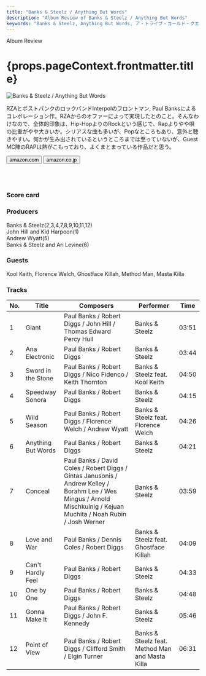 ```yaml
---
title: "Banks & Steelz / Anything But Words"
description: "Album Review of Banks & Steelz / Anything But Words"
keywords: "Banks & Steelz, Anything But Words, ア・トライブ・コールド・クエスト"
---
```




<p className="largeP">Album Review</p>
<h1 className="h1--no--margin">{props.pageContext.frontmatter.title}</h1>

<Row  className="image-card-group">
	<Column colMd={"3"} colLg={"4"} noGutterMdLeft="">
       <ImageCard>

![Banks & Steelz / Anything But Words](../../images/cd/banksandsteelz1L.jpg) 

</ImageCard>
	</Column>
	<Column colMd={"4"} colLg={"8"} noGutterMdLeft="">
	<p>
	RZAとポストパンクのロックバンドInterpolのフロントマン, Paul Banksによるコレボレーション作。RZAからのオファーによって実現したとのこと。そんなわけなので、全体的印象は、Hip-HopよりのRockという感じで、Rapよりやや唄の比重がやや大きいか。シリアスな曲も多いが、Popなところもあり、意外と聴きやすい。何かが生み出されているというところまでは至っていないが、Guest MC陣のRAPは熱がこもっており、よくまとまっている作品だと思う。
  </p>
  <div>
	  <Button className="button-right-mergin"  href="https://amzn.to/2GbE1Fb" kind="primary" size="small" renderIcon={ArrowUpRight24}>
      amazon.com
    </Button>
    <Button className="button-right-mergin"  href="https://amzn.to/3gGtBK8" kind="secondary" size="small" renderIcon={ArrowUpRight24}>
      amazon.co.jp
    </Button>
	</div>
	<a href="https://geo.music.apple.com/jp/album/anything-but-words/1119641169?mt=1&app=music&ls=1&at=11lcug" style="display:inline-block;overflow:hidden;background:url(https://linkmaker.itunes.apple.com/ja-jp/lockup.svg?releaseDate=2016-08-26&kind=album&bubble=apple_music&style=mono-black) no-repeat;width:180px;height:45px;"></a>
  <a href="https://geo.music.apple.com/jp/album/anything-but-words/1119641169?app=itunes&at=11lcug" style="display:inline-block;overflow:hidden;background:url(https://linkmaker.itunes.apple.com/ja-jp/badge-lrg.svg?releaseDate=2016-08-26T00:00:00Z&kind=album&bubble=itunes_music) no-repeat;width:140px;height:45px;"></a>
  </Column>
</Row>
<Row >
  <Column colMd={"4"} colLg={"4"} noGutterMdLeft="">
    <div>
      <h3>Score card</h3>
	    <SliderJS1 value="4" />
      <SliderJS2 value="1" />
	    <SliderJS3 value="1" />
      <SliderJS4 value="8" />
    </div>
  </Column>
  <Column colMd={"4"} colLg={"8"} noGutterMdLeft="">
    <div>
      <h3>Producers</h3>
      <p>
      Banks & Steelz(2,3,4,7,8,9,10,11,12)
      <br/>John Hill and Kid Harpoon(1)
      <br/>Andrew Wyatt(5)
      <br/>Banks & Steelz and Ari Levine(6)
      </p>
      <h3>Guests</h3>
      <p>
        Kool Keith, Florence Welch, Ghostface Killah, Method Man, Masta Killa
      </p>
    </div>
  </Column>
</Row>

<h3>Tracks</h3>

| No. |	 Title             |	 Composers                                                                                                                                                           |	 Performer                                     | Time	 |
| --- |	------------------ | --------------------------------------------------------------------------------------------------------------------------------------------------------------------- | ----------------------------------------------- | ----- |
|	1	  |	Giant              | Paul Banks / Robert Diggs / John Hill / Thomas Edward Percy Hull                                                                                                      | Banks & Steelz                                  | 03:51 |
|	2	  |	Ana Electronic     | Paul Banks / Robert Diggs                                                                                                                                             | Banks & Steelz                                  | 03:44 |
|	3	  |	Sword in the Stone | Paul Banks / Robert Diggs / Nico Fidenco / Keith Thornton                                                                                                             | Banks & Steelz feat. Kool Keith                 | 04:50 |
|	4	  |	Speedway Sonora    | Paul Banks / Robert Diggs                                                                                                                                             | Banks & Steelz                                  | 04:15 |
|	5	  |	Wild Season        | Paul Banks / Robert Diggs / Florence Welch / Andrew Wyatt                                                                                                             | Banks & Steelz feat. Florence Welch             | 04:26 |
|	6	  |	Anything But Words | Paul Banks / Robert Diggs                                                                                                                                             | Banks & Steelz                                  | 04:21 |
|	7	  |	Conceal            | Paul Banks / David Coles / Robert Diggs / Gintas Janusonis / Andrew Kelley / Borahm Lee / Wes Mingus / Arnold Mischkulnig / Kejuan Muchita / Noah Rubin / Josh Werner | Banks & Steelz                                  | 03:59 |
|	8	  |	Love and War       | Paul Banks / Dennis Coles / Robert Diggs                                                                                                                              | Banks & Steelz feat. Ghostface Killah           | 04:09 |
|	9	  |	Can't Hardly Feel  | Paul Banks / Robert Diggs                                                                                                                                             | Banks & Steelz                                  | 04:33 |
|	10	|	One by One         | Paul Banks / Robert Diggs                                                                                                                                             | Banks & Steelz                                  | 04:48 |
|	11	|	Gonna Make It      | Paul Banks / Robert Diggs / John F. Kennedy                                                                                                                           | Banks & Steelz                                  | 05:46 |
|	12	|	Point of View      | Paul Banks / Robert Diggs / Clifford Smith / Elgin Turner                                                                                                             | Banks & Steelz feat. Method Man and Masta Killa | 06:31 |
